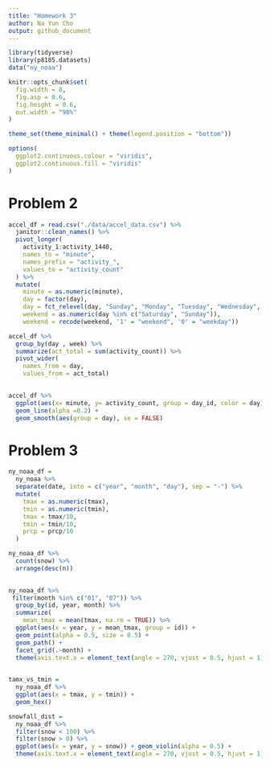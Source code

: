 ```yaml
---
title: "Homework 3"
author: Na Yun Cho
output: github_document
---
```


```r
library(tidyverse)
library(p8105.datasets)
data("ny_noaa")

knitr::opts_chunk$set(
  fig.width = 8,
  fig.asp = 0.6,
  fig.height = 0.6,
  out.width = "90%"
)

theme_set(theme_minimal() + theme(legend.position = "bottom"))

options(
  ggplot2.continuous.colour = "viridis",
  ggplot2.continuous.fill = "viridis"
)
```



# Problem 2

```r
accel_df = read.csv("./data/accel_data.csv") %>%
  janitor::clean_names() %>%
  pivot_longer(
    activity_1:activity_1440, 
    names_to = "minute",
    names_prefix = "activity_", 
    values_to = "activity_count"
  ) %>%
  mutate(
    minute = as.numeric(minute),
    day = factor(day),
    day = fct_relevel(day, "Sunday", "Monday", "Tuesday", "Wednesday", "Thursday", "Friday", "Saturday"),
    weekend = as.numeric(day %in% c("Saturday", "Sunday")),
    weekend = recode(weekend, '1' = "weekend", '0' = "weekday"))

```

```r
accel_df %>% 
  group_by(day , week) %>%
  summarize(act_total = sum(activity_count)) %>%
  pivot_wider(
    names_from = day, 
    values_from = act_total)
  
```

```r
accel_df %>%
  ggplot(aes(x= minute, y= activity_count, group = day_id, color = day)) +
  geom_line(alpha =0.2) + 
  geom_smooth(aes(group = day), se = FALSE)
```

# Problem 3

```r
ny_noaa_df =
  ny_noaa %>% 
  separate(date, into = c("year", "month", "day"), sep = "-") %>%
  mutate(
    tmax = as.numeric(tmax),
    tmin = as.numeric(tmin),
    tmax = tmax/10,
    tmin = tmin/10,
    prcp = prcp/10
  )

ny_noaa_df %>%
  count(snow) %>%
  arrange(desc(n))
  
```

```r
ny_noaa_df %>% 
 filter(month %in% c("01", "07")) %>%
  group_by(id, year, month) %>%
  summarize(
    mean_tmax = mean(tmax, na.rm = TRUE)) %>%
  ggplot(aes(x = year, y = mean_tmax, group = id)) + 
  geom_point(alpha = 0.5, size = 0.5) +
  geom_path() +
  facet_grid(.~month) +
  theme(axis.text.x = element_text(angle = 270, vjust = 0.5, hjust = 1))
  
```


```r
tamx_vs_tmin = 
  ny_noaa_df %>%
  ggplot(aes(x = tmax, y = tmin)) + 
  geom_hex()

snowfall_dist = 
  ny_noaa_df %>% 
  filter(snow < 100) %>%
  filter(snow > 0) %>%
  ggplot(aes(x = year, y = snow)) + geom_violin(alpha = 0.5) + 
  theme(axis.text.x = element_text(angle = 270, vjust = 0.5, hjust = 1))
```

